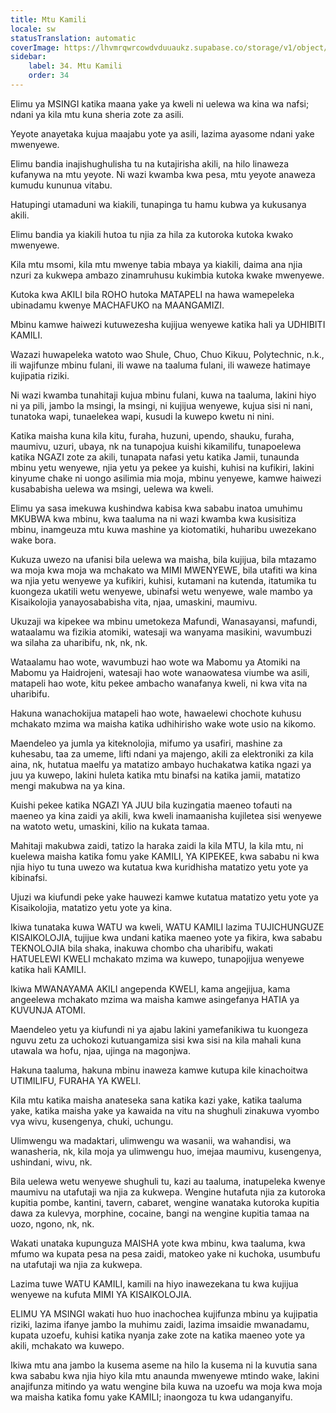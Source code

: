 ```yaml
---
title: Mtu Kamili
locale: sw
statusTranslation: automatic
coverImage: https://lhvmrqwrcowdvduuaukz.supabase.co/storage/v1/object/public/strapi-uploads/small_cover-educacion-fundamental.webp-2d51a7828a2b1309555be27f7e2a61a0.webp
sidebar:
    label: 34. Mtu Kamili
    order: 34
---
```

Elimu ya MSINGI katika maana yake ya kweli ni uelewa wa kina wa nafsi; ndani ya kila mtu kuna sheria zote za asili.

Yeyote anayetaka kujua maajabu yote ya asili, lazima ayasome ndani yake mwenyewe.

Elimu bandia inajishughulisha tu na kutajirisha akili, na hilo linaweza kufanywa na mtu yeyote. Ni wazi kwamba kwa pesa, mtu yeyote anaweza kumudu kununua vitabu.

Hatupingi utamaduni wa kiakili, tunapinga tu hamu kubwa ya kukusanya akili.

Elimu bandia ya kiakili hutoa tu njia za hila za kutoroka kutoka kwako mwenyewe.

Kila mtu msomi, kila mtu mwenye tabia mbaya ya kiakili, daima ana njia nzuri za kukwepa ambazo zinamruhusu kukimbia kutoka kwake mwenyewe.

Kutoka kwa AKILI bila ROHO hutoka MATAPELI na hawa wamepeleka ubinadamu kwenye MACHAFUKO na MAANGAMIZI.

Mbinu kamwe haiwezi kutuwezesha kujijua wenyewe katika hali ya UDHIBITI KAMILI.

Wazazi huwapeleka watoto wao Shule, Chuo, Chuo Kikuu, Polytechnic, n.k., ili wajifunze mbinu fulani, ili wawe na taaluma fulani, ili waweze hatimaye kujipatia riziki.

Ni wazi kwamba tunahitaji kujua mbinu fulani, kuwa na taaluma, lakini hiyo ni ya pili, jambo la msingi, la msingi, ni kujijua wenyewe, kujua sisi ni nani, tunatoka wapi, tunaelekea wapi, kusudi la kuwepo kwetu ni nini.

Katika maisha kuna kila kitu, furaha, huzuni, upendo, shauku, furaha, maumivu, uzuri, ubaya, nk na tunapojua kuishi kikamilifu, tunapoelewa katika NGAZI zote za akili, tunapata nafasi yetu katika Jamii, tunaunda mbinu yetu wenyewe, njia yetu ya pekee ya kuishi, kuhisi na kufikiri, lakini kinyume chake ni uongo asilimia mia moja, mbinu yenyewe, kamwe haiwezi kusababisha uelewa wa msingi, uelewa wa kweli.

Elimu ya sasa imekuwa kushindwa kabisa kwa sababu inatoa umuhimu MKUBWA kwa mbinu, kwa taaluma na ni wazi kwamba kwa kusisitiza mbinu, inamgeuza mtu kuwa mashine ya kiotomatiki, huharibu uwezekano wake bora.

Kukuza uwezo na ufanisi bila uelewa wa maisha, bila kujijua, bila mtazamo wa moja kwa moja wa mchakato wa MIMI MWENYEWE, bila utafiti wa kina wa njia yetu wenyewe ya kufikiri, kuhisi, kutamani na kutenda, itatumika tu kuongeza ukatili wetu wenyewe, ubinafsi wetu wenyewe, wale mambo ya Kisaikolojia yanayosababisha vita, njaa, umaskini, maumivu.

Ukuzaji wa kipekee wa mbinu umetokeza Mafundi, Wanasayansi, mafundi, wataalamu wa fizikia atomiki, watesaji wa wanyama masikini, wavumbuzi wa silaha za uharibifu, nk, nk, nk.

Wataalamu hao wote, wavumbuzi hao wote wa Mabomu ya Atomiki na Mabomu ya Haidrojeni, watesaji hao wote wanaowatesa viumbe wa asili, matapeli hao wote, kitu pekee ambacho wanafanya kweli, ni kwa vita na uharibifu.

Hakuna wanachokijua matapeli hao wote, hawaelewi chochote kuhusu mchakato mzima wa maisha katika udhihirisho wake wote usio na kikomo.

Maendeleo ya jumla ya kiteknolojia, mifumo ya usafiri, mashine za kuhesabu, taa za umeme, lifti ndani ya majengo, akili za elektroniki za kila aina, nk, hutatua maelfu ya matatizo ambayo huchakatwa katika ngazi ya juu ya kuwepo, lakini huleta katika mtu binafsi na katika jamii, matatizo mengi makubwa na ya kina.

Kuishi pekee katika NGAZI YA JUU bila kuzingatia maeneo tofauti na maeneo ya kina zaidi ya akili, kwa kweli inamaanisha kujiletea sisi wenyewe na watoto wetu, umaskini, kilio na kukata tamaa.

Mahitaji makubwa zaidi, tatizo la haraka zaidi la kila MTU, la kila mtu, ni kuelewa maisha katika fomu yake KAMILI, YA KIPEKEE, kwa sababu ni kwa njia hiyo tu tuna uwezo wa kutatua kwa kuridhisha matatizo yetu yote ya kibinafsi.

Ujuzi wa kiufundi peke yake hauwezi kamwe kutatua matatizo yetu yote ya Kisaikolojia, matatizo yetu yote ya kina.

Ikiwa tunataka kuwa WATU wa kweli, WATU KAMILI lazima TUJICHUNGUZE KISAIKOLOJIA, tujijue kwa undani katika maeneo yote ya fikira, kwa sababu TEKNOLOJIA bila shaka, inakuwa chombo cha uharibifu, wakati HATUELEWI KWELI mchakato mzima wa kuwepo, tunapojijua wenyewe katika hali KAMILI.

Ikiwa MWANAYAMA AKILI angependa KWELI, kama angejijua, kama angeelewa mchakato mzima wa maisha kamwe asingefanya HATIA ya KUVUNJA ATOMI.

Maendeleo yetu ya kiufundi ni ya ajabu lakini yamefanikiwa tu kuongeza nguvu zetu za uchokozi kutuangamiza sisi kwa sisi na kila mahali kuna utawala wa hofu, njaa, ujinga na magonjwa.

Hakuna taaluma, hakuna mbinu inaweza kamwe kutupa kile kinachoitwa UTIMILIFU, FURAHA YA KWELI.

Kila mtu katika maisha anateseka sana katika kazi yake, katika taaluma yake, katika maisha yake ya kawaida na vitu na shughuli zinakuwa vyombo vya wivu, kusengenya, chuki, uchungu.

Ulimwengu wa madaktari, ulimwengu wa wasanii, wa wahandisi, wa wanasheria, nk, kila moja ya ulimwengu huo, imejaa maumivu, kusengenya, ushindani, wivu, nk.

Bila uelewa wetu wenyewe shughuli tu, kazi au taaluma, inatupeleka kwenye maumivu na utafutaji wa njia za kukwepa. Wengine hutafuta njia za kutoroka kupitia pombe, kantini, tavern, cabaret, wengine wanataka kutoroka kupitia dawa za kulevya, morphine, cocaine, bangi na wengine kupitia tamaa na uozo, ngono, nk, nk.

Wakati unataka kupunguza MAISHA yote kwa mbinu, kwa taaluma, kwa mfumo wa kupata pesa na pesa zaidi, matokeo yake ni kuchoka, usumbufu na utafutaji wa njia za kukwepa.

Lazima tuwe WATU KAMILI, kamili na hiyo inawezekana tu kwa kujijua wenyewe na kufuta MIMI YA KISAIKOLOJIA.

ELIMU YA MSINGI wakati huo huo inachochea kujifunza mbinu ya kujipatia riziki, lazima ifanye jambo la muhimu zaidi, lazima imsaidie mwanadamu, kupata uzoefu, kuhisi katika nyanja zake zote na katika maeneo yote ya akili, mchakato wa kuwepo.

Ikiwa mtu ana jambo la kusema aseme na hilo la kusema ni la kuvutia sana kwa sababu kwa njia hiyo kila mtu anaunda mwenyewe mtindo wake, lakini anajifunza mitindo ya watu wengine bila kuwa na uzoefu wa moja kwa moja wa maisha katika fomu yake KAMILI; inaongoza tu kwa udanganyifu.

